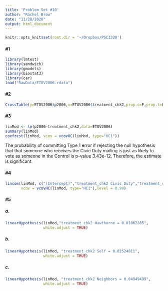 ```yaml
---
title: 'Problem Set #10'
author: "Rachel Brow"
date: "11/28/2020"
output: html_document
---
```


```r
knitr::opts_knit$set(root.dir = '~/Dropbox/PSCI338')
```

#### #1
```r
library(lmtest)
library(sandwich)
library(gmodels)
library(biostat3)
library(car)
load("RawData/ETOV2006.rdata")
```

#### #2
```r
CrossTable(y=ETOV2006$p2006,x=ETOV2006$treatment_chk2,prop.c=F,prop.t=F,prop.chisq=F,chisq=T,format="SPSS")
```

#### #3
```r
linMod <- lm(p2006~treatment_chk2,data=ETOV2006)
summary(linMod)
coeftest(linMod, vcov = vcovHC(linMod, type="HC1"))
```
The probability of committing Type 1 error if rejecting the null hypothesis that that someone who receives the Civic Duty mailing is just as likely to vote as someone in the Control is p-value 3.43e-12. Therefore, the estimate is significant.

#### #4
```r
lincom(linMod, c("(Intercept)","treatment_chk2 Civic Duty","treatment_chk2 Hawthorne","treatment_chk2 Self","treatment_chk2 Neighbors"),
       vcov = vcovHC(linMod, type="HC1"),level = 0.99)
```

#### #5

##### a.
```r
linearHypothesis(linMod,"treatment_chk2 Hawthorne = 0.01862285", 
                 white.adjust = TRUE)
```

##### b.
```r
linearHypothesis(linMod, "treatment_chk2 Self = 0.02524811", 
                 white.adjust = TRUE)
```

##### c.
```r
linearHypothesis(linMod, "treatment_chk2 Neighbors = 0.04949499", 
                 white.adjust = TRUE)
```
